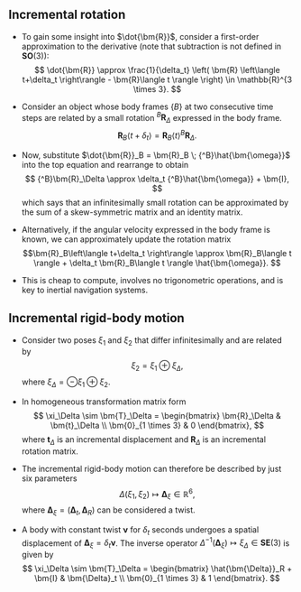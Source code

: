 ## Incremental rotation {.smaller}

* To gain some insight into $\dot{\bm{R}}$, consider a first-order approximation 
to the derivative (note that subtraction is not defined in $\bm{SO}(3)$):
$$ \dot{\bm{R}} \approx \frac{1}{\delta_t} \left( \bm{R} \left\langle t+\delta_t
\right\rangle - \bm{R}\langle t \rangle \right) \in \mathbb{R}^{3 \times 3}. $$

* Consider an object whose body frames $\{B\}$ at two consecutive time steps are
related by a small rotation ${^B}\bm{R}_\Delta$ expressed in the body frame.
$$ \bm{R}_B \left\langle t + \delta_t \right\rangle = \bm{R}_B \langle t \rangle 
{^B} \bm{R}_\Delta. $$

* Now, substitute $\dot{\bm{R}}_B = \bm{R}_B \; {^B}\hat{\bm{\omega}}$ into the 
top equation and rearrange to obtain
$$ {^B}\bm{R}_\Delta \approx \delta_t {^B}\hat{\bm{\omega}} + \bm{I}, $$
which says that an infinitesimally small rotation can be approximated by the sum 
of a skew-symmetric matrix and an identity matrix.

* Alternatively, if the angular velocity expressed in the body frame is known,
we can approximately update the rotation matrix
$$\bm{R}_B\left\langle t+\delta_t \right\rangle \approx \bm{R}_B\langle t
\rangle + \delta_t \bm{R}_B\langle t \rangle \hat{\bm{\omega}}. $$

* This is cheap to compute, involves no trigonometric operations, and is key to 
inertial navigation systems.


## Incremental rigid-body motion {.smaller}

* Consider two poses $\xi_1$ and $\xi_2$ that differ infinitesimally and are 
related by $$ \xi_2 = \xi_1 \oplus \xi_\Delta, $$ where $\xi_\Delta = \ominus 
\xi_1 \oplus \xi_2$.

* In homogeneous transformation matrix form 
$$ \xi_\Delta \sim \bm{T}_\Delta = \begin{bmatrix} \bm{R}_\Delta & \bm{t}_\Delta
\\ \bm{0}_{1 \times 3} & 0 \end{bmatrix}, $$ where $\bm{t}_\Delta$ is an 
incremental displacement and $\bm{R}_\Delta$ is an incremental rotation matrix.

* The incremental rigid-body motion can therefore be described by just six 
parameters $$ \Delta(\xi_1, \xi_2) \mapsto \bm{\Delta}_\xi \in \mathbb{R}^6, $$
where $\bm{\Delta}_\xi = \left(\bm{\Delta}_t, \bm{\Delta}_R \right)$ can be 
considered a twist.

* A body with constant twist $\bm{\nu}$ for $\delta_t$ seconds undergoes a 
spatial displacement of $\bm{\Delta}_\xi = \delta_t \bm{\nu}$. The inverse
operator $\Delta^{-1}\left(\bm{\Delta}_\xi\right) \mapsto \xi_\Delta \in
\bm{SE}(3)$ is given by 
$$
\xi_\Delta \sim \bm{T}_\Delta = \begin{bmatrix}
\hat{\bm{\Delta}}_R + \bm{I} & \bm{\Delta}_t \\ \bm{0}_{1 \times 3} & 1
\end{bmatrix}.
$$
